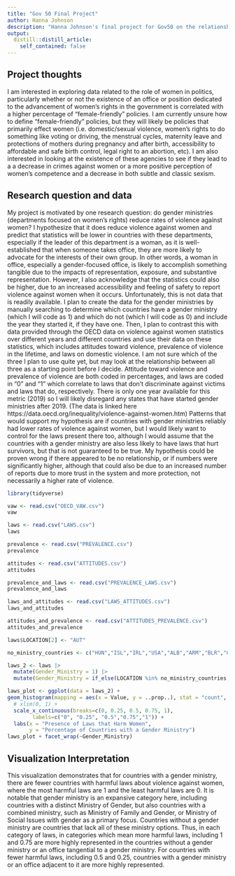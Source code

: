 ```yaml
---
title: "Gov 50 Final Project"
author: Hanna Johnson
description: "Hanna Johnson's final project for Gov50 on the relationship between countries with gender ministries and violence against women"
output:
  distill::distill_article:
    self_contained: false
---
```




## Project thoughts

I am interested in exploring data related to the role of women in politics, particularly whether or not the existence of an office or position dedicated to the advancement of women's rights in the government is correlated with a higher percentage of "female-friendly" policies.  I am currently unsure how to define "female-friendly" policies, but they will likely be policies that primarily effect women (i.e. domestic/sexual violence, women's rights to do something like voting or driving, the menstrual cycles, maternity leave and protections of mothers during pregnancy and after birth, accessibility to affordable and safe birth control, legal right to an abortion, etc).  I am also interested in looking at the existence of these agencies to see if they lead to a a decrease in crimes against women or a more positive perception of women's competence and a decrease in both subtle and classic sexism.

## Research question and data
My project is motivated by one research question: do gender ministries (departments focused on women's rights) reduce rates of violence against women?  I hypothesize that it does reduce violence against women and predict that statistics will be lower in countries with these departments, especially if the leader of this department is a woman, as it is well-established that when someone takes office, they are more likely to advocate for the interests of their own group.  In other words, a woman in office, especially a gender-focused office, is likely to accomplish something tangible due to the impacts of representation, exposure, and substantive representation.  However, I also acknowledge that the statistics could also be higher, due to an increased accessibility and feeling of safety to report violence against women when it occurs. Unfortunately, this is not data that is readily available.  I plan to create the data for the gender ministries by manually searching to determine which countries have a gender ministry (which I will code as 1) and which do not (which I will code as 0) and include the year they started it, if they have one.  Then, I plan to contrast this with data provided through the OECD data on violence against women statistics over different years and different countries and use their data on these statistics, which includes attitudes toward violence, prevalence of violence in the lifetime, and laws on domestic violence.  I am not sure which of the three I plan to use quite yet, but may look at the relationship between all three as a starting point before I decide.  Attitude toward violence and prevalence of violence are both coded in percentages, and laws are coded in "0" and "1" which correlate to laws that don't discriminate against victims and laws that do, respectively.  There is only one year available for this metric (2019) so I will likely disregard any states that have started gender ministries after 2019. (The data is linked here https://data.oecd.org/inequality/violence-against-women.htm)  Patterns that would support my hypothesis are if countries with gender ministries reliably had lower rates of violence against women, but I would likely want to control for the laws present there too, although I would assume that the countries with a gender ministry are also less likely to have laws that hurt survivors, but that is not guaranteed to be true.  My hypothesis could be proven wrong if there appeared to be no relationship, or if numbers were significantly higher, although that could also be due to an increased number of reports due to more trust in the system and more protection, not necessarily a higher rate of violence.



```r
library(tidyverse)

vaw <- read.csv("OECD_VAW.csv")
vaw

laws <- read.csv("LAWS.csv")
laws

prevalence <- read.csv("PREVALENCE.csv")
prevalence

attitudes <- read.csv("ATTITUDES.csv")
attitudes

prevalence_and_laws <- read.csv("PREVALENCE_LAWS.csv")
prevalence_and_laws

laws_and_attitudes <- read.csv("LAWS_ATTITUDES.csv")
laws_and_attitudes

attitudes_and_prevalence <- read.csv("ATTITUDES_PREVALENCE.csv")
attitudes_and_prevalence
```
```r
laws$LOCATION[2] <- "AUT"
```

```r
no_ministry_countries <- c("HUN","ISL","IRL","USA","ALB","ARM","BLR","CHN","HRV","GEO","HKG","KAZ","LVA","MDA","PHL","ROU","RUS","SAU","SGP","SDN","THA","UKR","ARE","URY","BHR","BTN","BOL","COG","CUB","ECU","SLV","ERI","GAB","GTM","GNB","IRQ","KGZ","LAO","MNG","MMR","OMN","PNG","QAT","SWZ","SYR","TJK","TLS","TGO","TKM","UZB","YEM","BRN","MLT","TWN","PAK","KWT", "SRB")

laws_2 <- laws |>
  mutate(Gender_Ministry = 1) |>
  mutate(Gender_Ministry = if_else(LOCATION %in% no_ministry_countries, 0, Gender_Ministry))
```
```r
laws_plot <- ggplot(data = laws_2) +
geom_histogram(mapping = aes(x = Value, y = ..prop..), stat = "count", binwidth = 0.1) +
  # xlim(0, 1) +
  scale_x_continuous(breaks=c(0, 0.25, 0.5, 0.75, 1),
        labels=c("0", "0.25", "0.5","0.75","1")) +
  labs(x = "Presence of Laws that Harm Women",
       y = "Percentage of Countries with a Gender Ministry")
laws_plot + facet_wrap(~Gender_Ministry) 
```
## Visualization Interpretation
This visualization demonstrates that for countries with a gender ministry, there are fewer countries with harmful laws about violence against women, where the most harmful laws are 1 and the least harmful laws are 0.  It is notable that gender ministry is an expansive category here, including countries with a distinct Ministry of Gender, but also countries with a combined ministry, such as Ministry of Family and Gender, or Ministry of Social Issues with gender as a primary focus.  Countries without a gender ministry are countries that lack all of these ministry options.  Thus, in each category of laws, in categories which mean more harmful laws, including 1 and 0.75 are more highly represented in the countries without a gender ministry or an office tangential to a gender ministry.  For countries with fewer harmful laws, including 0.5 and 0.25, countries with a gender ministry or an office adjacent to it are more highly represented.
